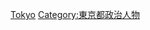 {{catmore}}
{{日本行政區劃分類導航|知事}}
{{Commonscat|Governors of Tokyo}}

[[Category:日本各都道府縣知事|Tokyo]]
[[Category:東京都政治人物|Category:東京都政治人物]]